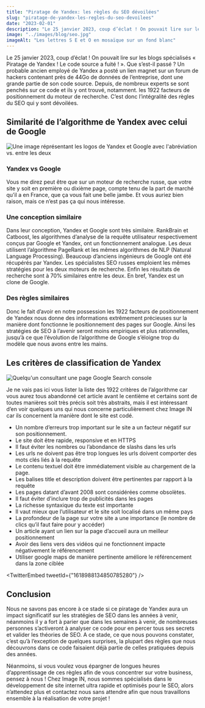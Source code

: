 ```yaml
---
title: "Piratage de Yandex: les règles du SEO dévoilées"
slug: "piratage-de-yandex-les-regles-du-seo-devoilees"
date: "2023-02-01"
description: "Le 25 janvier 2023, coup d’éclat ! On pouvait lire sur les blogs spécialisés « Piratage de Yandex ! Le code source a fuité ! ». Que s’est-il passé ?"
image: "../images/blog/seo.jpg"
imageAlt: "Les lettres S E et O en mosaïque sur un fond blanc"
---
```



Le 25 janvier 2023, coup d’éclat ! On pouvait lire sur les blogs spécialisés « Piratage de Yandex ! Le code source a fuité ! ». Que s’est-il passé ? Un probable ancien employé de Yandex a posté un lien magnet sur un forum de hackers contenant près de 44Go de données de l’entreprise, dont une grande partie de son code source. Depuis, de nombreux experts se sont penchés sur ce code et ils y ont trouvé, notamment. les 1922 facteurs de positionnement du moteur de recherche. C’est donc l’intégralité des règles du SEO qui y sont dévoilées.

## Similarité de l’algorithme de Yandex avec celui de Google

![Une image réprésentant les logos de Yandex et Google avec l'abréviation vs. entre les deux](https://media.licdn.com/dms/image/C5112AQHSQxi7ckviZA/article-cover_image-shrink_600_2000/0/1520220428707?e=2147483647&v=beta&t=f_Z2aJo0o3_MK541G5BvC61R1kCg1bH7T0oirZjPr2s)

### Yandex vs Google

Vous me direz peut être que sur un moteur de recherche russe, que votre site y soit en première ou dixième page, compte tenu de la part de marché qu’il a en France, que ça vous fait une belle jambe. Et vous auriez bien raison, mais ce n’est pas ça qui nous intéresse.

### Une conception similaire

Dans leur conception, Yandex et Google sont très similaire. RankBrain et Catboost, les algorithmes d’analyse de la requête utilisateur respectivement conçus par Google et Yandex, ont un fonctionnement analogue. Les deux utilisent l’algorithme PageRank et les mêmes algorithmes de NLP (Natural Language Processing). Beaucoup d’anciens ingénieurs de Google ont été récupérés par Yandex. Les spécialistes SEO russes emploient les mêmes stratégies pour les deux moteurs de recherche. Enfin les résultats de recherche sont à 70% similaires entre les deux. En bref, Yandex est un clone de Google.

### Des règles similaires

Donc le fait d’avoir en notre possession les 1922 facteurs de positionnement de Yandex nous donne des informations extrêmement précieuses sur la manière dont fonctionne le positionnement des pages sur Google. Ainsi les stratégies de SEO à l’avenir seront moins empiriques et plus rationnelles, jusqu’à ce que l’évolution de l’algorithme de Google s’éloigne trop du modèle que nous avons entre les mains.

## Les critères de classification de Yandex

![Quelqu'un consultant une page Google Search console](https://kinsta.com/fr/wp-content/uploads/sites/4/2019/07/google-search-console.png)

Je ne vais pas ici vous lister la liste des 1922 critères de l’algorithme car vous aurez tous abandonné cet article avant le centième et certains sont de toutes manières soit très précis soit très abstraits, mais il est intéressant d’en voir quelques uns qui nous concerne particulièrement chez Image IN car ils concernent la manière dont le site est codé.

- Un nombre d’erreurs trop important sur le site a un facteur négatif sur son positionnement.
- Le site doit être rapide, responsive et en HTTPS
- Il faut éviter les nombres ou l’abondance de slashs dans les urls
- Les urls ne doivent pas être trop longues
  les urls doivent comporter des mots clés liés à la requête
- Le contenu textuel doit être immédiatement visible au chargement de la page.
- Les balises title et description doivent être pertinentes par rapport à la requête
- Les pages datant d’avant 2008 sont considérées comme obsolètes.
- Il faut éviter d’inclure trop de publicités dans les pages
- La richesse syntaxique du texte est importante
- Il vaut mieux que l’utilisateur et le site soit localisé dans un même pays
- La profondeur de la page sur votre site a une importance (le nombre de clics qu’il faut faire pour y accéder)
- Un article ayant un lien sur la page d’accueil aura un meilleur positionnement
- Avoir des liens vers des vidéos qui ne fonctionnent impacte négativement le référencement
- Utiliser google maps de manière pertinente améliore le référencement dans la zone ciblée

<TwitterEmbed tweetId={"1618988134850785280"} />

## Conclusion

Nous ne savons pas encore à ce stade si ce piratage de Yandex aura un impact significatif sur les stratégies de SEO dans les années à venir, néanmoins il y a fort à parier que dans les semaines à venir, de nombreuses personnes s’activeront à analyser ce code pour en percer tous ses secrets et valider les théories de SEO. A ce stade, ce que nous pouvons constater, c’est qu’à l’exception de quelques surprises, la plupart des règles que nous découvrons dans ce code faisaient déjà partie de celles pratiquées depuis des années.

Néanmoins, si vous voulez vous épargner de longues heures d’apprentissage de ces règles afin de vous concentrer sur votre business, pensez à nous ! Chez Image IN, nous sommes spécialisés dans le développement de site internet ultra rapide et optimisés pour le SEO, alors n’attendez plus et contactez nous sans attendre afin que nous travaillons ensemble à la réalisation de votre projet !
